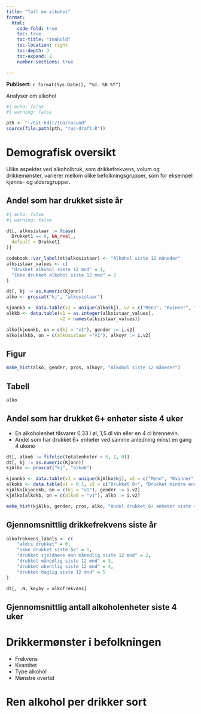 ```yaml
---
title: "Tall om alkohol"
format:
  html:
    code-fold: true
    toc: true
    toc-title: "Innhold"
    toc-location: right
    toc-depth: 3  
    toc-expand: 2
    number-sections: true  

---
```



**Publisert:** `r format(Sys.Date(), "%d. %B %Y")`


Analyser om alkohol 

```r
#| echo: false
#| warning: false

pth <- "~/Git-hdir/toa/rusund"
source(file.path(pth, "rus-draft.R"))
```
# Demografisk oversikt

Ulike aspekter ved alkoholbruk, som drikkefrekvens, volum og drikkemønster, varierer mellom ulike befolkningsgrupper, som for eksempel kjønns- og aldersgrupper.

## Andel som har drukket siste år


```r
#| echo: false
#| warning: false

dt[, alkosistaar := fcase(
  Drukket1 == 8, NA_real_,
  default = Drukket1
)]

codebook::var_label(dt$alkosistaar) <- "Alkohol siste 12 måneder"
alksistaar_values <- c(
  "drukket alkohol siste 12 mnd" = 1,
  "ikke drukket alkohol siste 12 mnd" = 2
)

dt[, kj := as.numeric(Kjonn)]
alko <- proscat("kj", "alkosistaar")

kjonnkb <- data.table(v1 = unique(alko$kj), v2 = c("Menn", "Kvinner", "Totalt"))
alkkb <- data.table(v1 = as.integer(alksistaar_values),
                    v2 = names(alksistaar_values))

alko[kjonnkb, on = c(kj = "v1"), gender := i.v2]
alko[alkkb, on = c(alkosistaar ="v1"), alkoyr := i.v2]

```

::: {.panel-tabset}

## Figur

```r
make_hist(alko, gender, pros, alkoyr, "Alkohol siste 12 måneder")
```

## Tabell

```r
alko

```

:::


## Andel som har drukket 6+ enheter siste 4 uker 
- En alkoholenhet tilsvarer 0,33 l øl, 1,5 dl vin eller en 4 cl brennevin.
- Andel som har drukket 6+ enheter ved samme anledning minst en gang 4 ukene 

```r
dt[, alko6 := fifelse(totalenheter > 5, 1, 0)]
dt[, kj := as.numeric(Kjonn)]
kjAlko <- proscat("kj", "alko6")

kjonnkb <- data.table(v1 = unique(kjAlko$kj), v2 = c("Menn", "Kvinner", "Totalt"))
alkokb <- data.table(v1 = 0:1, v2 = c("Drukket 6+", "Drukket mindre enn 6+"))
kjAlko[kjonnkb, on = c(kj = "v1"), gender := i.v2]
kjAlko[alkokb, on = c(alko6 = "v1"), alko := i.v2]

make_hist(kjAlko, gender, pros, alko, "Andel drukket 6+ enheter siste 4 uker")
```


## Gjennomsnittlig drikkefrekvens siste år

```r

alkofrekvens_labels <- c(
    "aldri drukket" = 0,
    "ikke drukket siste år" = 1,
    "drukket sjeldnere enn månedlig siste 12 mnd" = 2,
    "drukket månedlig siste 12 mnd" = 3,
    "drukket ukentlig siste 12 mnd" = 4,
    "drukket daglig siste 12 mnd" = 5
)

dt[, .N, keyby = alkofrekvens]

```


## Gjennomsnittlig antall alkoholenheter siste 4 uker



# Drikkermønster i befolkningen
- Frekvens
- Kvantitet
- Type alkohol
- Mønstre overtid


# Ren alkohol per drikker sort
